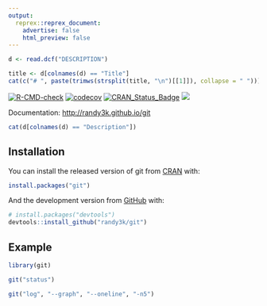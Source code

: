 ```yaml
---
output:
  reprex::reprex_document:
    advertise: false
    html_preview: false
---
```


<!-- README.md is generated from README.Rmd. Please edit that file -->


```r
d <- read.dcf("DESCRIPTION")
```

```r
title <- d[colnames(d) == "Title"]
cat(c("# ", paste(trimws(strsplit(title, "\n")[[1]]), collapse = " ")))
```

<!-- badges: start -->
[![R-CMD-check](https://github.com/randy3k/git/workflows/R-CMD-check/badge.svg)](https://github.com/randy3k/git/actions)
[![codecov](https://codecov.io/gh/randy3k/git/branch/master/graph/badge.svg)](https://codecov.io/gh/randy3k/git)
[![CRAN\_Status\_Badge](http://www.r-pkg.org/badges/version/git)](https://cran.r-project.org/package=git)
[![](http://cranlogs.r-pkg.org/badges/grand-total/git)](https://cran.r-project.org/package=git)
<!-- badges: end -->

Documentation: [http://randy3k.github.io/git](https://randy3k.github.io/git)

```r
cat(d[colnames(d) == "Description"])
```

## Installation

You can install the released version of git from [CRAN](https://CRAN.R-project.org) with:

``` r
install.packages("git")
```

And the development version from [GitHub](https://github.com/) with:

``` r
# install.packages("devtools")
devtools::install_github("randy3k/git")
```
## Example

```r
library(git)

git("status")

git("log", "--graph", "--oneline", "-n5")
```
